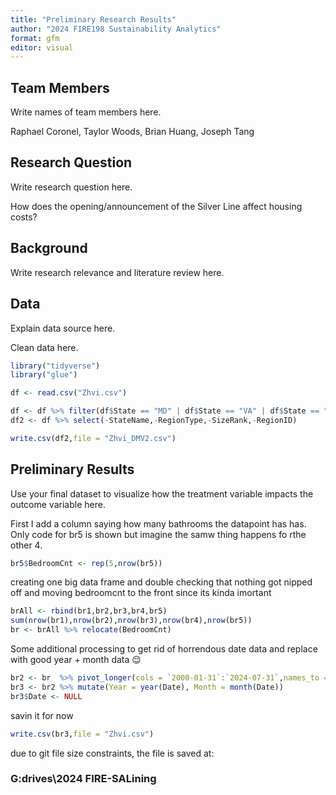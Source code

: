 ```yaml
---
title: "Preliminary Research Results"
author: "2024 FIRE198 Sustainability Analytics"
format: gfm
editor: visual
---
```


## Team Members

Write names of team members here.

Raphael Coronel, Taylor Woods, Brian Huang, Joseph Tang

## Research Question

Write research question here.

How does the opening/announcement of the Silver Line affect housing costs?

## Background

Write research relevance and literature review here.

## Data

Explain data source here.

Clean data here.

```r
library("tidyverse")
library("glue")

df <- read.csv("Zhvi.csv")

```

```r
df <- df %>% filter(df$State == "MD" | df$State == "VA" | df$State == "DC")
df2 <- df %>% select(-StateName,-RegionType,-SizeRank,-RegionID)
```

```r
write.csv(df2,file = "Zhvi_DMV2.csv")
```

## Preliminary Results

Use your final dataset to visualize how the treatment variable impacts the outcome variable here.

First I add a column saying how many bathrooms the datapoint has has. Only code for br5 is shown but imagine the samw thing happens fo rthe other 4.

```r
br5$BedroomCnt <- rep(5,nrow(br5))
```

creating one big data frame and double checking that nothing got nipped off and moving bedroomcnt to the front since its kinda imortant

```r
brAll <- rbind(br1,br2,br3,br4,br5)
sum(nrow(br1),nrow(br2),nrow(br3),nrow(br4),nrow(br5))
br <- brAll %>% relocate(BedroomCnt)
```

Some additional processing to get rid of horrendous date data and replace with good year + month data 😌

```r
br2 <- br  %>% pivot_longer(cols = `2000-01-31`:`2024-07-31`,names_to = "Date", values_to = "Price")
br3 <- br2 %>% mutate(Year = year(Date), Month = month(Date))
br3$Date <- NULL
```

savin it for now

```r
write.csv(br3,file = "Zhvi.csv")
```

due to git file size constraints, the file is saved at:

### G:\Shared drives\\2024 FIRE-SA\DATA\Silver Lining
